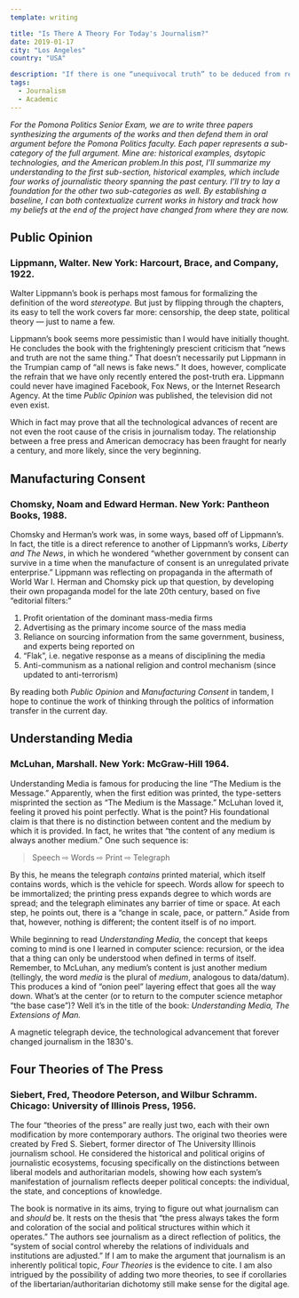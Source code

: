 ```yaml
---
template: writing

title: "Is There A Theory For Today's Journalism?"
date: 2019-01-17
city: "Los Angeles"
country: "USA"

description: "If there is one “unequivocal truth” to be deduced from reading exclusively books about journalism, it’s that 2019 is not journalism's first crisis. If we’ll allow ourselves a second one — it’s probably that unequivocal truth doesn’t exist. When dealing in unequivocal truths, it’s usually best to stick to one."
tags:
  - Journalism
  - Academic
---
```


_For the Pomona Politics Senior Exam, we are to write three papers synthesizing the arguments of the works and then defend them in oral argument before the Pomona Politics faculty. Each paper represents a sub-category of the full argument. Mine are: historical examples, dsytopic technologies, and the American problem.In this post, I’ll summarize my understanding to the first sub-section, historical examples, which include four works of journalistic theory spanning the past century. I’ll try to lay a foundation for the other two sub-categories as well. By establishing a baseline, I can both contextualize current works in history and track how my beliefs at the end of the project have changed from where they are now._

## Public Opinion

### Lippmann, Walter. New York: Harcourt, Brace, and Company, 1922.

Walter Lippmann’s book is perhaps most famous for formalizing the definition of the word _stereotype._ But just by flipping through the chapters, its easy to tell the work covers far more: censorship, the deep state, political theory — just to name a few.

Lippmann’s book seems more pessimistic than I would have initially thought. He concludes the book with the frighteningly prescient criticism that “news and truth are not the same thing.” That doesn’t necessarily put Lippmann in the Trumpian camp of “all news is fake news.” It does, however, complicate the refrain that we have only recently entered the post-truth era. Lippmann could never have imagined Facebook, Fox News, or the Internet Research Agency. At the time _Public Opinion_ was published, the television did not even exist.

Which in fact may prove that all the technological advances of recent are not even the root cause of the crisis in journalism today. The relationship between a free press and American democracy has been fraught for nearly a century, and more likely, since the very beginning.

## Manufacturing Consent

### Chomsky, Noam and Edward Herman. New York: Pantheon Books, 1988.

Chomsky and Herman’s work was, in some ways, based off of Lippmann’s. In fact, the title is a direct reference to another of Lippmann’s works, _Liberty and The News_, in which he wondered “whether government by consent can survive in a time when the manufacture of consent is an unregulated private enterprise.” Lippmann was reflecting on propaganda in the aftermath of World War I. Herman and Chomsky pick up that question, by developing their own propaganda model for the late 20th century, based on five “editorial filters:”

1.  Profit orientation of the dominant mass-media firms
2.  Advertising as the primary income source of the mass media
3.  Reliance on sourcing information from the same government, business, and experts being reported on
4.  “Flak”, i.e. negative response as a means of disciplining the media
5.  Anti-communism as a national religion and control mechanism (since updated to anti-terrorism)

By reading both _Public Opinion_ and _Manufacturing Consent_ in tandem, I hope to continue the work of thinking through the politics of information transfer in the current day.

## Understanding Media

### McLuhan, Marshall. New York: McGraw-Hill 1964.

Understanding Media is famous for producing the line “The Medium is the Message.” Apparently, when the first edition was printed, the type-setters misprinted the section as “The Medium is the Massage.” McLuhan loved it, feeling it proved his point perfectly. What is the point? His foundational claim is that there is no distinction between content and the medium by which it is provided. In fact, he writes that “the content of any medium is always another medium.” One such sequence is:

> Speech ⇨ Words ⇨ Print ⇨ Telegraph

By this, he means the telegraph _contains_ printed material, which itself contains words, which is the vehicle for speech. Words allow for speech to be immortalized; the printing press expands degree to which words are spread; and the telegraph eliminates any barrier of time or space. At each step, he points out, there is a “change in scale, pace, or pattern.” Aside from that, however, nothing is different; the content itself is of no import.

While beginning to read _Understanding_ _Media_, the concept that keeps coming to mind is one I learned in computer science: recursion, or the idea that a thing can only be understood when defined in terms of itself. Remember, to McLuhan, any medium’s content is just another medium (tellingly, the word
_media_ is the plural of _medium_, analogous to data/datum). This produces a kind of “onion peel” layering effect that goes all the way down. What’s at the center (or to return to the computer science metaphor “the base case”)? Well it’s in the title of the book: _Understanding Media, The Extensions of Man._

<span class="figcaption_hack">A magnetic telegraph device, the technological advancement that forever changed
journalism in the 1830's.</span>

## Four Theories of The Press

### Siebert, Fred, Theodore Peterson, and Wilbur Schramm. Chicago: University of Illinois Press, 1956.

The four “theories of the press” are really just two, each with their own modification by more contemporary authors. The original two theories were created by Fred S. Siebert, former director of The University Illinois journalism school. He considered the historical and political origins of journalistic ecosystems, focusing specifically on the distinctions between liberal models and authoritarian models, showing how each system’s manifestation of journalism reflects deeper political concepts: the individual, the state, and conceptions of knowledge.

The book is normative in its aims, trying to figure out what journalism can and _should_ be. It rests on the thesis that “the press always takes the form and coloration of the social and political structures within which it operates.” The authors see journalism as a direct reflection of politics, the “system of social control whereby the relations of individuals and institutions are adjusted.” If I am to make the argument that journalism is an inherently political topic, _Four Theories_ is the evidence to cite. I am also intrigued by the possibility of adding two more theories, to see if corollaries of the libertarian/authoritarian dichotomy still make sense for the digital age.

